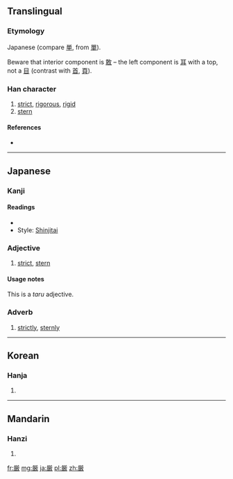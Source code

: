 {{also|嚴|严}}
==Translingual==
{{ja-forms|厳|[[严]]|[[嚴]]}}

===Etymology===
Japanese {{Han simp|嚴|f=吅}} (compare [[単]], from [[單]]).

Beware that interior component is [[敢]] – the left component is [[耳]] with a top, not a [[目]] (contrast with [[首]], [[頁]]).

===Han character===
{{Han char|rn=27|rad=厂|as=15|sn=17|four=|canj=火一一十大 (FMMJK), 火一弓十大 (FMNJK)}}

# [[strict]], [[rigorous]], [[rigid]]
# [[stern]]

====References====
* {{Han ref|kx=0163.131|dkj=03048|hdz=10047.031|uh=53B3|ud=21427}}

----

==Japanese==

===Kanji===
{{ja-kanji|grade=6|rs=厂15}}

====Readings====
* {{ja-readings|on=[[げん]] (gen), [[ごん]] (gon)|kun=[[きびしい]] (kibishii), [[おごそか]] (ogosoka), [[いつくし]] (itsukushi)}}
* Style: [[shinjitai|Shinjitai]]

===Adjective===
{{ja-adj|s|decl=たる|hira=げん|rom=gen|hidx=けん'|kyu=嚴}} 

# [[strict]], [[stern]]

====Usage notes====
This is a ''taru'' adjective.

===Adverb===
{{ja-pos|s|adverb|hira=げん|rom=gen|hidx=けん'|kyu=嚴}} 

# [[strictly]], [[sternly]]

----

==Korean==

===Hanja===
{{ko-hanja|hangeul=엄|rv=eom|mr=ŏm}}

# {{defn|lang=ko|sort=厂15}}

----

==Mandarin==

===Hanzi===
{{cmn-hanzi|pin=[[yán]] ([[yan2]])|wg=yen<sup>2</sup>}}

# {{defn|lang=cmn|sort=厂15}}

[[fr:厳]]
[[mg:厳]]
[[ja:厳]]
[[pl:厳]]
[[zh:厳]]